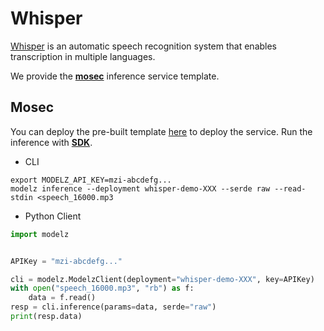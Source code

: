 # Whisper

[Whisper](https://openai.com/research/whisper) is an automatic speech recognition system that enables transcription in multiple languages.

We provide the [**mosec**](../frameworks/mosec) inference service template.

## Mosec

You can deploy the pre-built template [here](https://cloud.modelz.ai/deployment/template) to deploy the service. Run the inference with [**SDK**](../sdk).

- CLI
```shell copy
export MODELZ_API_KEY=mzi-abcdefg...
modelz inference --deployment whisper-demo-XXX --serde raw --read-stdin <speech_16000.mp3
```

- Python Client
```python copy
import modelz


APIKey = "mzi-abcdefg..."

cli = modelz.ModelzClient(deployment="whisper-demo-XXX", key=APIKey)
with open("speech_16000.mp3", "rb") as f:
    data = f.read()
resp = cli.inference(params=data, serde="raw")
print(resp.data)
```
